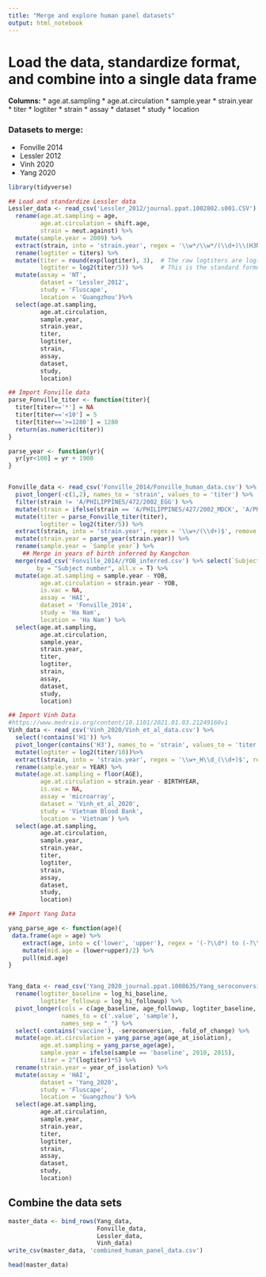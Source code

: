 ```yaml
---
title: "Merge and explore human panel datasets"
output: html_notebook
---
```


# Load the data, standardize format, and combine into a single data frame

**Columns:**
 * age.at.sampling
 * age.at.circulation
 * sample.year
 * strain.year
 * titer
 * logtiter
 * strain
 * assay
 * dataset
 * study
 * location

### Datasets to merge:

* Fonville 2014
* Lessler 2012
* Vinh 2020
* Yang 2020

```r
library(tidyverse)
```


```r
## Load and standardize Lessler data
Lessler_data <- read_csv('Lessler_2012/journal.ppat.1002802.s001.CSV') %>%
  rename(age.at.sampling = age,
         age.at.circulation = shift.age,
         strain = neut.against) %>%
  mutate(sample.year = 2009) %>%
  extract(strain, into = 'strain.year', regex = '\\w*/\\w*/(\\d+)\\(H3N2\\)', remove = F, convert = T) %>%
  rename(logtiter = titers) %>%
  mutate(titer = round(exp(logtiter), 3),  # The raw logtiters are log(titer). Convert to titer.
         logtiter = log2(titer/5)) %>%     # This is the standard formula for log titer, accounting for twofold dilutions. The min dilution is 10 in this dataset. A titer of 5 is undetectable. With this formula - titer=5:logtiter=0; titer=10:logtiter=1; titer=20:logtiter=2, etc.
  mutate(assay = 'NT',
         dataset = 'Lessler_2012',
         study = 'Fluscape',
         location = 'Guangzhou')%>%
  select(age.at.sampling, 
         age.at.circulation,
         sample.year,
         strain.year,
         titer,
         logtiter,
         strain,
         assay,
         dataset,
         study,
         location)
```


```r
## Import Fonville data
parse_Fonville_titer <- function(titer){
  titer[titer=='*'] = NA
  titer[titer=='<10'] = 5
  titer[titer=='>=1280'] = 1280
  return(as.numeric(titer))
}

parse_year <- function(yr){
  yr[yr<100] = yr + 1900
}


Fonville_data <- read_csv('Fonville_2014/Fonville_human_data.csv') %>%
  pivot_longer(-c(1,2), names_to = 'strain', values_to = 'titer') %>%
  filter(strain != 'A/PHILIPPINES/472/2002_EGG') %>%
  mutate(strain = ifelse(strain == 'A/PHILIPPINES/427/2002_MDCK', 'A/PHILIPPINES/427/2002', strain)) %>%
  mutate(titer = parse_Fonville_titer(titer),
         logtiter = log2(titer/5)) %>%
  extract(strain, into = 'strain.year', regex = '\\w+/(\\d+)$', remove = F, convert = T) %>%
  mutate(strain.year = parse_year(strain.year)) %>%
  rename(sample.year = `Sample year`) %>%
    ## Merge in years of birth inferred by Kangchon
  merge(read_csv('Fonville_2014//YOB_inferred.csv') %>% select(`Subject number`, YOB),
        by = "Subject number", all.x = T) %>%
  mutate(age.at.sampling = sample.year - YOB,
         age.at.circulation = strain.year - YOB,
         is.vac = NA,
         assay = 'HAI',
         dataset = 'Fonville_2014',
         study = 'Ha Nam',
         location = 'Ha Nam') %>%
  select(age.at.sampling, 
         age.at.circulation,
         sample.year,
         strain.year,
         titer,
         logtiter,
         strain,
         assay,
         dataset,
         study,
         location)
```         

  
```r
## Import Vinh Data
#https://www.medrxiv.org/content/10.1101/2021.01.03.21249160v1
Vinh_data <- read_csv('Vinh_2020/Vinh_et_al_data.csv') %>%
  select(!contains('H1')) %>%
  pivot_longer(contains('H3'), names_to = 'strain', values_to = 'titer') %>%
  mutate(logtiter = log2(titer/10))%>%
  extract(strain, into = 'strain.year', regex = '\\w+_H\\d_(\\d+)$', remove = F, convert = T) %>%
  rename(sample.year = YEAR) %>%
  mutate(age.at.sampling = floor(AGE),
         age.at.circulation = strain.year - BIRTHYEAR,
         is.vac = NA,
         assay = 'microarray',
         dataset = 'Vinh_et_al_2020',
         study = 'Vietnam Blood Bank',
         location = 'Vietnam') %>%
  select(age.at.sampling, 
         age.at.circulation,
         sample.year,
         strain.year,
         titer,
         logtiter,
         strain,
         assay,
         dataset,
         study,
         location)
```    

```r
## Import Yang Data

yang_parse_age <- function(age){
 data.frame(age = age) %>%
    extract(age, into = c('lower', 'upper'), regex = '(-?\\d*) to (-?\\d*)', convert = T) %>%
    mutate(mid.age = (lower+upper)/2) %>%
    pull(mid.age)
}


Yang_data <- read_csv('Yang_2020_journal.ppat.1008635/Yang_seroconversion.csv') %>%
  rename(logtiter_baseline = log_hi_baseline,
         logtiter_followup = log_hi_followup) %>%
  pivot_longer(cols = c(age_baseline, age_followup, logtiter_baseline, logtiter_followup),
               names_to = c('.value', 'sample'),
               names_sep = "_") %>%
  select(-contains('vaccine'), -seroconversion, -fold_of_change) %>%
  mutate(age.at.circulation = yang_parse_age(age_at_isolation),
         age.at.sampling = yang_parse_age(age),
         sample.year = ifelse(sample == 'baseline', 2010, 2015),
         titer = 2^(logtiter)*5) %>%
  rename(strain.year = year_of_isolation) %>%
  mutate(assay = 'HAI',
         dataset = 'Yang_2020',
         study = 'Fluscape',
         location = 'Guangzhou') %>%
  select(age.at.sampling, 
         age.at.circulation,
         sample.year,
         strain.year,
         titer,
         logtiter,
         strain,
         assay,
         dataset,
         study,
         location)
```    




## Combine the data sets
```r
master_data <- bind_rows(Yang_data, 
                         Fonville_data,
                         Lessler_data,
                         Vinh_data)
write_csv(master_data, 'combined_human_panel_data.csv')

head(master_data)
```


